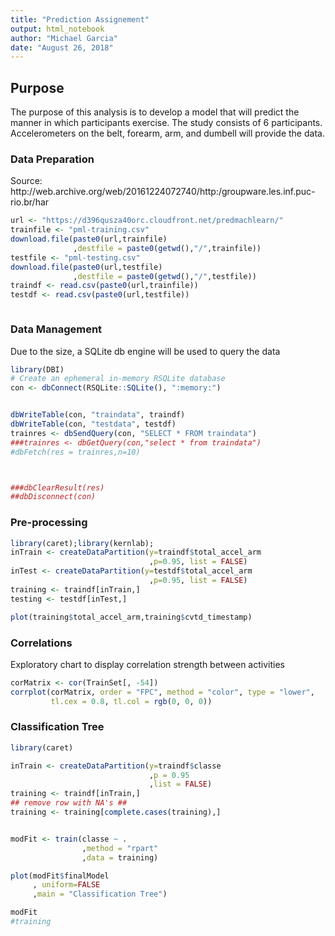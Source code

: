 ```yaml
---
title: "Prediction Assignement"
output: html_notebook
author: "Michael Garcia"
date: "August 26, 2018"
---
```


## Purpose
The purpose of this analysis is to develop a model that will predict the
manner in which participants exercise. The study consists of 6 participants.
Accelerometers on the belt, forearm, arm, and dumbell will provide the data.


### Data Preparation

Source: http://web.archive.org/web/20161224072740/http:/groupware.les.inf.puc-rio.br/har

```r
url <- "https://d396qusza40orc.cloudfront.net/predmachlearn/"
trainfile <- "pml-training.csv"
download.file(paste0(url,trainfile)
              ,destfile = paste0(getwd(),"/",trainfile))
testfile <- "pml-testing.csv"
download.file(paste0(url,testfile)
              ,destfile = paste0(getwd(),"/",testfile))
traindf <- read.csv(paste0(url,trainfile))
testdf <- read.csv(paste0(url,testfile))



```


### Data Management
Due to the size, a SQLite db engine will be used to query the data
```r
library(DBI)
# Create an ephemeral in-memory RSQLite database
con <- dbConnect(RSQLite::SQLite(), ":memory:")


dbWriteTable(con, "traindata", traindf)
dbWriteTable(con, "testdata", testdf)
trainres <- dbSendQuery(con, "SELECT * FROM traindata")
###trainres <- dbGetQuery(con,"select * from traindata")
#dbFetch(res = trainres,n=10)



###dbClearResult(res)
##dbDisconnect(con) 
```


### Pre-processing

```r
library(caret);library(kernlab);
inTrain <- createDataPartition(y=traindf$total_accel_arm
                               ,p=0.95, list = FALSE)
inTest <- createDataPartition(y=testdf$total_accel_arm
                               ,p=0.95, list = FALSE)
training <- traindf[inTrain,]
testing <- testdf[inTest,]

plot(training$total_accel_arm,training$cvtd_timestamp)

```


### Correlations
Exploratory chart to display correlation strength between activities
```r
corMatrix <- cor(TrainSet[, -54])
corrplot(corMatrix, order = "FPC", method = "color", type = "lower", 
         tl.cex = 0.8, tl.col = rgb(0, 0, 0))
```



### Classification Tree

```r
library(caret)

inTrain <- createDataPartition(y=traindf$classe
                               ,p = 0.95
                               ,list = FALSE)
training <- traindf[inTrain,]
## remove row with NA's ##
training <- training[complete.cases(training),]


modFit <- train(classe ~ .
                ,method = "rpart"
                ,data = training)

plot(modFit$finalModel
     , uniform=FALSE
     ,main = "Classification Tree")

```


```r
modFit
#training

```


